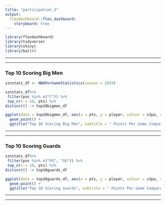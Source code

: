 ```yaml
---
title: "participation_3"
output: 
  flexdashboard::flex_dashboard:
    storyboard: true
---
```


```r
library(flexdashboard)
library(tidyverse)
library(shiny)
library(ballr)
```

-----------------------------------------------------------------------

*** 

### Top 10 Scoring Big Men 

```r
sznstats_df <- NBAPerGameStatistics(season = 2019)

sznstats_df%>%
 filter(pos %in% c("C")) %>%
 top_n(n = 10, pts) %>% 
distinct() -> top10bigmen_df

ggplot(data = top10bigmen_df, aes(x = pts, y = player, colour = x3pa, size = fta))+
  geom_point() +
  ggtitle("Top 10 Scoring Big Men", subtitle = " Points Per Game Compared by 3 Point Attempts and Freethrow Attempts")

```

-----------------------------------------------------------------------

*** 

### Top 10 Scoring Guards 

```r
sznstats_df%>%
 filter(pos %in% c("PG", "SG")) %>%
 top_n(n = 10, pts) %>% 
distinct() -> top10guards_df

ggplot(data = top10guards_df, aes(x = pts, y = player, colour = x3pa, size = fta))+
  geom_point() +
  ggtitle("Top 10 Scoring Guards", subtitle = " Points Per Game Compared by 3 Point Attempts and Freethrow Attempts")

```

-----------------------------------------------------------------------

*** 


